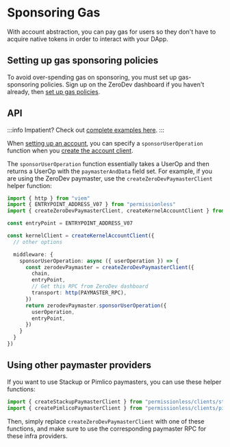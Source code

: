 # Sponsoring Gas

With account abstraction, you can pay gas for users so they don't have to acquire native tokens in order to interact with your DApp.

## Setting up gas sponsoring policies

To avoid over-spending gas on sponsoring, you must set up gas-sponsoring policies.  Sign up on the ZeroDev dashboard if you haven't already, then [set up gas policies](/meta-infra/gas-policies).

## API

:::info
Impatient?  Check out [complete examples here](https://github.com/zerodevapp/zerodev-examples/blob/main/create-account/without-preset.ts).
:::

When [setting up an account](/sdk/core-api/create-account), you can specify a `sponsorUserOperation` function when you [create the account client](/sdk/core-api/create-account#create-an-account-client).

The `sponsorUserOperation` function essentially takes a UserOp and then returns a UserOp with the `paymasterAndData` field set.  For example, if you are using the ZeroDev paymaster, use the `createZeroDevPaymasterClient` helper function:

```typescript
import { http } from "viem"
import { ENTRYPOINT_ADDRESS_V07 } from "permissionless"
import { createZeroDevPaymasterClient, createKernelAccountClient } from "@zerodev/sdk"

const entryPoint = ENTRYPOINT_ADDRESS_V07

const kernelClient = createKernelAccountClient({
  // other options

  middleware: {
    sponsorUserOperation: async ({ userOperation }) => {
      const zerodevPaymaster = createZeroDevPaymasterClient({
        chain,
        entryPoint,
        // Get this RPC from ZeroDev dashboard
        transport: http(PAYMASTER_RPC),
      })
      return zerodevPaymaster.sponsorUserOperation({
        userOperation,
        entryPoint,
      })
    }
  }
})
```

## Using other paymaster providers

If you want to use Stackup or Pimlico paymasters, you can use these helper functions:

```ts
import { createStackupPaymasterClient } from "permissionless/clients/stackup"
import { createPimlicoPaymasterClient } from "permissionless/clients/pimlico"
```

Then, simply replace `createZeroDevPaymasterClient` with one of these functions, and make sure to use the corresponding paymaster RPC for these infra providers.

